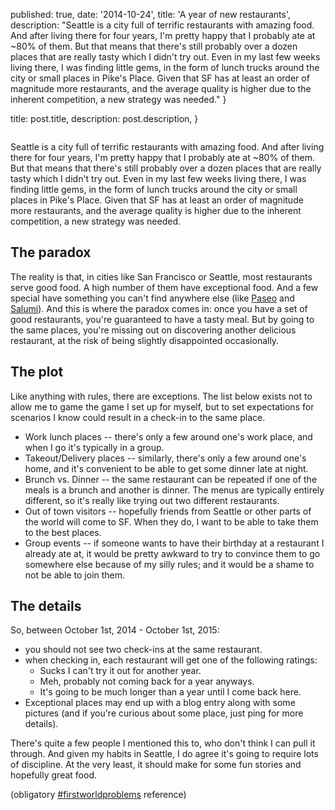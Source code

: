 
  published: true,
  date: '2014-10-24',
  title: 'A year of new restaurants',
  description:
    "Seattle is a city full of terrific restaurants with amazing food. And after living there for four years, I'm pretty happy that I probably ate at ~80% of them. But that means that there's still probably over a dozen places that are really tasty which I didn't try out. Even in my last few weeks living there, I was finding little gems, in the form of lunch trucks around the city or small places in Pike's Place. Given that SF has at least an order of magnitude more restaurants, and the average quality is higher due to the inherent competition, a new strategy was needed."
}

  title: post.title,
  description: post.description,
}


<Image src={hero} alt="" />

Seattle is a city full of terrific restaurants with amazing food. And after living there for four years, I'm pretty happy that I probably ate at ~80% of them. But that means that there's still probably over a dozen places that are really tasty which I didn't try out. Even in my last few weeks living there, I was finding little gems, in the form of lunch trucks around the city or small places in Pike's Place. Given that SF has at least an order of magnitude more restaurants, and the average quality is higher due to the inherent competition, a new strategy was needed.

## The paradox

The reality is that, in cities like San Francisco or Seattle, most restaurants serve good food. A high number of them have exceptional food. And a few special have something you can't find anywhere else (like [Paseo](http://www.paseoseattle.com/) and [Salumi](http://www.salumicuredmeats.com/)). And this is where the paradox comes in: once you have a set of good restaurants, you're guaranteed to have a tasty meal. But by going to the same places, you're missing out on discovering another delicious restaurant, at the risk of being slightly disappointed occasionally.

## The plot

Like anything with rules, there are exceptions. The list below exists not to allow me to game the game I set up for myself, but to set expectations for scenarios I know could result in a check-in to the same place.

  - Work lunch places -- there's only a few around one's work place, and when I go it's typically in a group.
  - Takeout/Delivery places -- similarly, there's only a few around one's home, and it's convenient to be able to get some dinner late at night.
  - Brunch vs. Dinner -- the same restaurant can be repeated if one of the meals is a brunch and another is dinner. The menus are typically entirely different, so it's really like trying out two different restaurants.
  - Out of town visitors -- hopefully friends from Seattle or other parts of the world will come to SF. When they do, I want to be able to take them to the best places.
  - Group events -- if someone wants to have their birthday at a restaurant I already ate at, it would be pretty awkward to try to convince them to go somewhere else because of my silly rules; and it would be a shame to not be able to join them.

## The details

So, between October 1st, 2014 - October 1st, 2015:

  - you should not see two check-ins at the same restaurant.
  - when checking in, each restaurant will get one of the following ratings: 
    - Sucks I can't try it out for another year.
    - Meh, probably not coming back for a year anyways.
    - It's going to be much longer than a year until I come back here.
  - Exceptional places may end up with a blog entry along with some pictures (and if you're curious about some place, just ping for more details).

There's quite a few people I mentioned this to, who don't think I can pull it through. And given my habits in Seattle, I do agree it's going to require lots of discipline. At the very least, it should make for some fun stories and hopefully great food.

(obligatory [#firstworldproblems](https://twitter.com/hashtag/firstworldproblems) reference)
